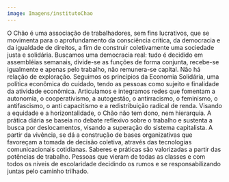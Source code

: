 ```yaml
---
image: Imagens/institutoChao
---
```

O Chão é uma associação de trabalhadores, sem fins lucrativos, que se movimenta para o aprofundamento da consciência crítica, da democracia e da igualdade de direitos, a fim de construir coletivamente uma sociedade justa e solidária. Buscamos uma democracia real: tudo é decidido em assembléias semanais, divide-se as funções de forma conjunta, recebe-se igualmente e apenas pelo trabalho, não remunera-se capital. Não há relação de exploração.  Seguimos os princípios da Economia Solidária, uma política econômica do cuidado, tendo as pessoas como sujeito e finalidade da atividade econômica. 
Articulamos e integramos redes que fomentam a autonomia, o cooperativismo, a autogestão, o antirracismo, o feminismo, o antifascismo, o anti capacitismo e a redistribuição radical de renda. Visando a equidade e a horizontalidade, o Chão não tem dono, nem hierarquia. A prática diária se baseia no debate reflexivo sobre o trabalho e sustenta a busca por deslocamentos, visando a superação do sistema capitalista. A partir da vivência, se dá a construção de bases organizativas que favoreçam a tomada de decisão coletiva, através das tecnologias comunicacionais cotidianas. Saberes e práticas são valorizadas a partir das potências de trabalho. Pessoas que vieram de todas as classes e com todos os níveis de escolaridade decidindo os rumos e se responsabilizando juntas pelo caminho trilhado.